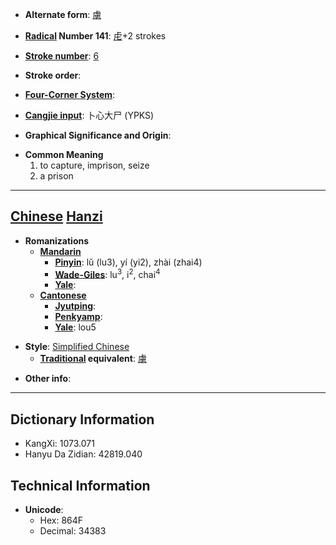 * '''Alternate form''': [[虜]]

* '''[[Wiktionary:Chinese radical index| Radical]] Number 141''': [[Wiktionary:Chinese radical index 虍|虍]]+2 strokes

* '''[[Wiktionary:Chinese total strokes index|Stroke number]]''': [[Wiktionary:Chinese total strokes index 6|6]]

* '''Stroke order''': 

* '''[[Wiktionary:Chinese four corner index|Four-Corner System]]''': 

* '''[[Wiktionary:Chinese Cangjie index|Cangjie input]]''': 卜心大尸 (YPKS)

* '''Graphical Significance and Origin''': 

* '''Common Meaning'''
*#to capture, imprison, seize
*# a prison


----

== [[Chinese]] [[Hanzi]] ==

* '''Romanizations'''
** '''[[Mandarin]]'''
*** '''[[Pinyin]]''': lǔ (lu3), yí (yi2), zhài (zhai4)
*** '''[[Wade-Giles]]''': lu<sup>3</sup>, i<sup>2</sup>, chai<sup>4</sup>
*** '''[[Yale]]''': 
** '''[[Cantonese]]'''
*** '''[[Jyutping]]''':
*** '''[[Penkyamp]]''': 
*** '''[[Yale]]''': lou5

* '''Style''': [[Simplified Chinese]] 
** '''[[Traditional Chinese|Traditional]] equivalent''': [[虜]]

* '''Other info''': 

----

== Dictionary Information ==

* KangXi: 1073.071
* Hanyu Da Zidian: 42819.040

== Technical Information ==

* '''Unicode''':
** Hex: 864F
** Decimal: 34383